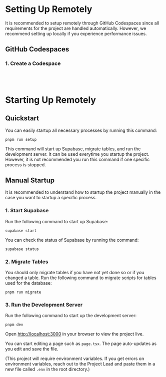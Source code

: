# Setting Up Remotely

It is recommended to setup remotely through GitHub Codespaces since all requirements for the project are handled automatically. However, we recommend setting up locally if you experience performance issues.

## GitHub Codespaces

### 1. Create a Codespace

<br />
<br />

# Starting Up Remotely

## Quickstart

You can easily startup all necessary processes by running this command:

```
pnpm run setup
```

This command will start up Supabase, migrate tables, and run the development server. It can be used everytime you startup the project. However, it is not recommended you run this command if one specific process is stopped.

## Manual Startup

It is recommended to understand how to startup the project manually in the case you want to startup a specific process.

### 1. Start Supabase

Run the following command to start up Supabase:

```
supabase start
```

You can check the status of Supabase by running the command:

```
supabase status
```

### 2. Migrate Tables

You should only migrate tables if you have not yet done so or if you changed a table. Run the following command to migrate scripts for tables used for the database:

```
pnpm run migrate
```

### 3. Run the Development Server

Run the following command to start up the development server:

```
pnpm dev
```

Open [http://localhost:3000](http://localhost:3000) in your browser to view the project live.

You can start editing a page such as `page.tsx`. The page auto-updates as you edit and save the file.

(This project will require environment variables. If you get errors on environment variables, reach out to the Project Lead and paste them in a new file called `.env` in the root directory.)
